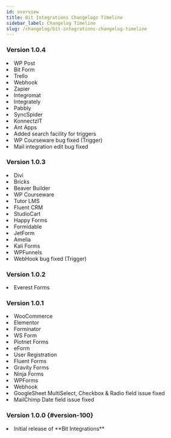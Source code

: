 ```yaml
---
id: overview
title: Bit Integrations Changelogs Timeline
sidebar_label: Changelog Timeline
slug: /changelog/bit-integrations-changelog-timeline
---
```




### Version 1.0.4

<Log date="24-04-2022">
  <List type="Added">
    <li>WP Post <Integ/></li>
    <li>Bit Form <Neact/></li>
    <li>Trello <Neact/></li>
    <li>Webhook <Neact/></li>
    <li>Zapier <Neact/></li>
    <li>Integromat <Neact/></li>
    <li>Integrately <Neact/></li>
    <li>Pabbly <Neact/></li>
    <li>SyncSpider <Neact/></li>
    <li>KonnectzIT <Neact/></li>
    <li>Ant Apps<Neact/></li>
  </List>
  <List type="Improvement">
    <li>Added search facility for triggers</li>
  
  </List>
  <List type="Fixed">
    <li>WP Courseware bug fixed (Trigger)</li>
    <li>Mail integration edit bug fixed</li>
  
  </List>
</Log>


### Version 1.0.3

<Log date="04-04-2022">
  <List type="Added">
    <li>Divi <Integ/></li>
    <li>Bricks <Integ/></li>
    <li>Beaver Builder <Integ/></li>
    <li>WP Courseware <Integ/></li>
    <li>Tutor LMS <Integ/></li>
    <li>Fluent CRM <Integ/></li>
    <li>StudioCart <Integ/></li>
    <li>Happy Forms <Integ/></li>
    <li>Formidable <Integ/></li>
    <li>JetForm <Integ/></li>
    <li>Amelia<Integ/></li>
    <li>Kali Forms <Integ/></li>
    <li>WPFunnels <Integ/></li>
  </List>
  <List type="Fixed">
    <li>WebHook bug fixed (Trigger)</li>
  
  </List>
</Log>

### Version 1.0.2

<Log date="09-02-2022">
  <List type="Added">
    <li>Everest Forms <Integ/></li>
  </List>
</Log>

### Version 1.0.1

<Log date="05-02-2022">
  <List type="Added">
    <li>WooCommerce <Integ/></li>
    <li>Elementor <Integ/></li>
    <li>Forminator <Integ/></li>
    <li>WS Form <Integ/></li>
    <li>Piotnet Forms <Integ/></li>
    <li>eForm <Integ/></li>
    <li>User Registration <Integ/></li>
    <li>Fluent Forms <Integ/></li>
    <li>Gravity Forms <Integ/></li>
    <li>Ninja Forms <Integ/></li>
    <li>WPForms <Integ/></li>
    <li>Webhook <Integ/></li>
  </List>
  <List type="Fixed">
    <li>GoogleSheet MultiSelect, Checkbox & Radio field issue fixed</li>
    <li>MailChimp Date field issue fixed</li>
  </List>
</Log>

### Version 1.0.0 {#version-100}

<Log date="28-01-2022">
  <List type="Added">
    <li>Initial release of **Bit Integrations**</li>
  </List>
</Log>
